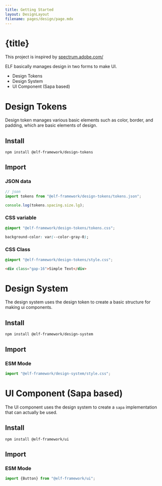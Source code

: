 ```yaml
---
title: Getting Started
layout: DesignLayout
filename: pages/design/page.mdx
---
```


# {title}


This project is inspired by [spectrum.adobe.com/](https://spectrum.adobe.com/)

ELF basically manages design in two forms to make UI.

* Design Tokens 
* Design System 
* UI Component (Sapa based)


# Design Tokens

Design token manages various basic elements such as color, border, and padding, which are basic elements of design.


## Install 

```shell
npm install @elf-framework/design-tokens
```


## Import 

### JSON data
```jsx
// json 
import tokens from "@elf-framework/design-tokens/tokens.json";

console.log(tokens.spacing.size.lg);
```

### CSS variable

```css
@import "@elf-framework/design-tokens/tokens.css";

background-color: var(--color-gray-0);
```

### CSS Class  

```css
@import "@elf-framework/design-tokens/style.css";
```

```html
<div class="gap-16">Simple Text</div>
```

# Design System

The design system uses the design token to create a basic structure for making ui components.

## Install 

```shell
npm install @elf-framework/design-system
```

## Import 

### ESM Mode
```jsx
import "@elf-framework/design-system/style.css";
```

# UI Component (Sapa based)

The UI component uses the design system to create a `sapa` implementation that can actually be used.

## Install 

```shell
npm install @elf-framework/ui
```

## Import

### ESM Mode
```jsx
import {Button} from "@elf-framework/ui";
```


